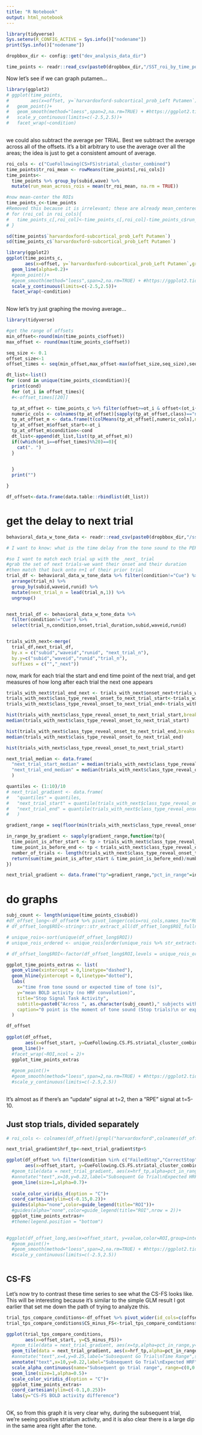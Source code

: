 ```yaml
---
title: "R Notebook"
output: html_notebook
---
```


```r
library(tidyverse)
Sys.setenv(R_CONFIG_ACTIVE = Sys.info()["nodename"])
print(Sys.info()["nodename"])

```

```r
dropbbox_dir <- config::get("dev_analysis_data_dir")

```



```r
time_points <- readr::read_csv(paste0(dropbbox_dir,"/SST_roi_by_time_point.csv"))
```


Now let's see if we can graph putamen...
```r
library(ggplot2)
# ggplot(time_points,
#        aes(x=offset, y=`harvardoxford-subcortical_prob_Left Putamen`))+
#   geom_point()+
#   geom_smooth(method="loess",span=2,na.rm=TRUE) + #https://ggplot2.tidyverse.org/reference/geom_smooth.html
#   scale_y_continuous(limits=c(-2.5,2.5))+
#   facet_wrap(~condition)
  
```



we could also subtract the average per TRIAL. Best we subtract the average across all of the offsets. it's a bit arbitrary to use the average over all the areas; the idea is just to get a consistent amount of average.

```r
roi_cols <- c("CueFollowing(CS>FS)striatal_cluster_combined")
time_points$tr_roi_mean <- rowMeans(time_points[,roi_cols])
time_points<- 
  time_points %>% group_by(subid,wave) %>%
  mutate(run_mean_across_rois = mean(tr_roi_mean, na.rm = TRUE))

#now mean-center the ROIs
time_points_c<-time_points
#Removed this because it is irrelevant; these are already mean_centered when they come in. need to do a bit of work to see how that is.
# for (roi_col in roi_cols){
#   time_points_c[,roi_col]<-time_points_c[,roi_col]-time_points_c$run_mean_across_rois
# }
```

```r
sd(time_points$`harvardoxford-subcortical_prob_Left Putamen`)
sd(time_points_c$`harvardoxford-subcortical_prob_Left Putamen`)
```

```r
library(ggplot2)
ggplot(time_points_c,
       aes(x=offset, y=`harvardoxford-subcortical_prob_Left Putamen`,group=interaction(trial_n,subid,wave)))+
  geom_line(alpha=0.2)+
  #geom_point()+
  #geom_smooth(method="loess",span=2,na.rm=TRUE) + #https://ggplot2.tidyverse.org/reference/geom_smooth.html
  scale_y_continuous(limits=c(-2.5,2.5))+
  facet_wrap(~condition)
  
```

Now let's try just graphing the moving average...

```r
library(tidyverse)

#get the range of offsets
min_offset<-round(min(time_points_c$offset))
max_offset <- round(max(time_points_c$offset))

seq_size <- 0.1
offset_size<-1
offset_times <- seq(min_offset,max_offset-max(offset_size,seq_size),seq_size)

dt_list<-list()
for (cond in unique(time_points_c$condition)){
  print(cond)
  for (ot_i in offset_times){
  #<-offset_times[[20]]

  tp_at_offset <- time_points_c %>% filter(offset>=ot_i & offset<(ot_i+offset_size) & condition==cond)
  numeric_cols <- colnames(tp_at_offset)[sapply(tp_at_offset,class)=="numeric"]
  tp_at_offset_m <- data.frame(t(colMeans(tp_at_offset[,numeric_cols],na.rm=TRUE)))
  tp_at_offset_m$offset_start<-ot_i
  tp_at_offset_m$condition<-cond
  dt_list<-append(dt_list,list(tp_at_offset_m))
  if((which(ot_i==offset_times)%%20)==0){
    cat(". ")
  }
  

  }
  print("")

}

df_offset<-data.frame(data.table::rbindlist(dt_list))


```

# get the delay to next trial

```r

behavioral_data_w_tone_data <- readr::read_csv(paste0(dropbbox_dir,"/sst_behavioral_data_all_w_class_type_reveal_onset.csv"))

# I want to know: what is the time delay from the tone sound to the PERIOD of the next trial?

```


```r
#so I want to match each trial up with the _next_ trial
#grab the set of next trials-we want their onset and their duration
#then match that back onto n+1 of their prior trial
trial_df <- behavioral_data_w_tone_data %>% filter(condition!="Cue") %>% 
  arrange(trial_n) %>%
  group_by(subid,waveid,runid) %>%
  mutate(next_trial_n = lead(trial_n,1)) %>%
  ungroup()


next_trial_df <- behavioral_data_w_tone_data %>% 
  filter(condition!="Cue") %>%
  select(trial_n,condition,onset,trial_duration,subid,waveid,runid)


trials_with_next<-merge(
  trial_df,next_trial_df,
  by.x = c("subid","waveid","runid", "next_trial_n"),
  by.y=c("subid","waveid","runid","trial_n"),
  suffixes = c("","_next"))
```


now, mark for each trial the start and end time point of the next trial, and get measures of how long after each trial the next one appears

```r
trials_with_next$trial_end_next <- trials_with_next$onset_next+trials_with_next$trial_duration_next
trials_with_next$class_type_reveal_onset_to_next_trial_start<-trials_with_next$onset_next-trials_with_next$class_type_reveal_onset
trials_with_next$class_type_reveal_onset_to_next_trial_end<-trials_with_next$trial_end_next-trials_with_next$class_type_reveal_onset
```

```r
hist(trials_with_next$class_type_reveal_onset_to_next_trial_start,breaks = 100)
median(trials_with_next$class_type_reveal_onset_to_next_trial_start)
```



```r
hist(trials_with_next$class_type_reveal_onset_to_next_trial_end,breaks = 100)
median(trials_with_next$class_type_reveal_onset_to_next_trial_end)
```
```r
hist(trials_with_next$class_type_reveal_onset_to_next_trial_start)
```

```r
next_trial_median <- data.frame(
  "next_trial_start_median" = median(trials_with_next$class_type_reveal_onset_to_next_trial_start),
  "next_trial_end_median" = median(trials_with_next$class_type_reveal_onset_to_next_trial_end)
  )

quantiles <- (1:10)/10
# next_trial_gradient <- data.frame(
#   "quantiles" = quantiles,
#   "next_trial_start" = quantile(trials_with_next$class_type_reveal_onset_to_next_trial_start,(1:10)/10),
#   "next_trial_end" = quantile(trials_with_next$class_type_reveal_onset_to_next_trial_end,(1:10)/10)
#   )

gradient_range = seq(floor(min(trials_with_next$class_type_reveal_onset_to_next_trial_start)),ceiling(max(trials_with_next$class_type_reveal_onset_to_next_trial_end)),0.1)

in_range_by_gradient <- sapply(gradient_range,function(tp){
  time_point_is_after_start <- tp > trials_with_next$class_type_reveal_onset_to_next_trial_start
  time_point_is_before_end <- tp < trials_with_next$class_type_reveal_onset_to_next_trial_end
  number_of_trials <- length(trials_with_next$class_type_reveal_onset_to_next_trial_start) 
  return(sum(time_point_is_after_start & time_point_is_before_end)/number_of_trials)
})

next_trial_gradient <- data.frame("tp"=gradient_range,"pct_in_range"=in_range_by_gradient)
```



# do graphs

```r


subj_count <- length(unique(time_points_c$subid))
#df_offset_long<-df_offset# %>% pivot_longer(cols=roi_cols,names_to="ROI_fullname",values_to="value")
# df_offset_long$ROI<-stringr::str_extract_all(df_offset_long$ROI_fullname,pattern = "(?<=harvardoxford\\..{0,3}cortical_prob_)(.*)") %>% sub("\\."," ",.)

# unique_rois<-sort(unique(df_offset_long$ROI))
# unique_rois_ordered <- unique_rois[order(unique_rois %>% str_extract("(?<=.{3,5}\\s)(.*)"))]

# df_offset_long$ROI<-factor(df_offset_long$ROI,levels = unique_rois_ordered, ordered=TRUE)

ggplot_time_points_extras <- list(
  geom_vline(xintercept = 0,linetype="dashed"),
  geom_hline(yintercept = 0,linetype="dotted"),
  labs(
    x="time from tone sound or expected time of tone (s)",
    y="mean BOLD activity (no HRF convolution)",
    title="Stop Signal Task Activity",
    subtitle=paste0("Across ", as.character(subj_count)," subjects with 128 trials each"),
    caption="0 point is the moment of tone sound (Stop trials)\n or expected tone sound based on prior trial (Go trials)\n HRF convolution not applied\n1 s moving averages")
  )

df_offset
  
ggplot(df_offset,
       aes(x=offset_start, y=CueFollowing.CS.FS.striatal_cluster_combined,color=condition))+
  geom_line()+
  #facet_wrap(~ROI,ncol = 2)+
  ggplot_time_points_extras
  
  #geom_point()+
  #geom_smooth(method="loess",span=2,na.rm=TRUE) + #https://ggplot2.tidyverse.org/reference/geom_smooth.html
  #scale_y_continuous(limits=c(-2.5,2.5))
  

```

It's almost as if there's an "update" signal at t=2, then a "RPE" signal at t=5-10.

## Just stop trials, divided separately


```r
# roi_cols <- colnames(df_offset)[grepl("harvardoxford",colnames(df_offset))]

next_trial_gradient$hrf_tp<-next_trial_gradient$tp+5

ggplot(df_offset %>% filter(condition %in% c("FailedStop","CorrectStop")),
       aes(x=offset_start, y=CueFollowing.CS.FS.striatal_cluster_combined,color=condition))+
  #geom_tile(data = next_trial_gradient, aes(x=hrf_tp,alpha=pct_in_range,y=0),fill="#77ff77",color="transparent")+
  #annotate("text",x=10,y=0.22,label="Subsequent Go Trial\nExpected HRF",size=2)+
  geom_line(size=1,alpha=0.7)+
  
  scale_color_viridis_d(option = "C")+
  coord_cartesian(ylim=c(-0.15,0.2))+
  guides(alpha="none",color=guide_legend(title="ROI"))+
  #guides(alpha="none",color=guide_legend(title="ROI",nrow = 2))+
  ggplot_time_points_extras#+
  #theme(legend.position = "bottom")
  

#ggplot(df_offset_long,aes(x=offset_start, y=value,color=ROI,group=intersect(ROI,condition)))+geom_line()
  #geom_point()+
  #geom_smooth(method="loess",span=2,na.rm=TRUE) + #https://ggplot2.tidyverse.org/reference/geom_smooth.html
  #scale_y_continuous(limits=c(-2.5,2.5))
  

```

## CS-FS

Let's now try to contrast these time series to see what the CS-FS looks like. This will be interesting because it's similar to the simple GLM result I got earlier that set me down the path of trying to analyze this.

```r
trial_tps_compare_conditions<-df_offset %>% pivot_wider(id_cols=c(offset_start),names_from = "condition",values_from="CueFollowing.CS.FS.striatal_cluster_combined")
trial_tps_compare_conditions$CS_minus_FS<-trial_tps_compare_conditions$CorrectStop-trial_tps_compare_conditions$FailedStop
```



```r

ggplot(trial_tps_compare_conditions,
       aes(x=offset_start, y=CS_minus_FS))+
  #geom_tile(data = next_trial_gradient, aes(x=tp,alpha=pct_in_range,y=0),fill="#000000",color="transparent")+
  geom_tile(data = next_trial_gradient, aes(x=hrf_tp,alpha=pct_in_range,y=0),fill="#77ff77",color="transparent")+
  #annotate("text",x=4,y=0.25,label="Subsequent Go Trial\nTime Range",size=2)+
  annotate("text",x=10,y=0.22,label="Subsequent Go Trial\nExpected HRF",size=2)+
  scale_alpha_continuous(name="Subsequent go trial range", range=c(0,0.7),labels=scales::percent_format())+
  geom_line(size=1,alpha=0.5)+
  scale_color_viridis_d(option = "C")+
  ggplot_time_points_extras+
  coord_cartesian(ylim=c(-0.1,0.25))+
  labs(y="CS-FS BOLD activity difference")
  
```

OK, so from this graph it is very clear why, during the subsequent trial, we're seeing positive striatum activity, and it is also clear there is a large dip in the same area right after the tone.

